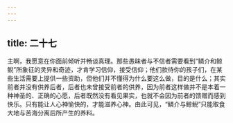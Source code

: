 ```yaml
---
---
---
```

title: 二十七
---

主啊，我愿意在你面前倾听并畅谈真理。那些愚昧者与不信者需要看到“鳞介和鲸鲵”所象征的灵异和奇迹，才肯学习信仰，接受信仰；他们款待你的孩子们，在某些生活需要上提供一些资助，但他们并不懂得为什么要这么做，目的是什么；其实前者并没有供养后者，后者也未曾接受前者的供养，因为前者这样做并不是本着一种神圣的、正确的心愿，后者既然没有看见果实，也就不会因为前者的馈赠而感到快乐。只有能让人心神愉快的，才能滋养心神。由此可见，“鳞介与鲸鲵”只能取食大地与苦海分离后所产生的养料。
